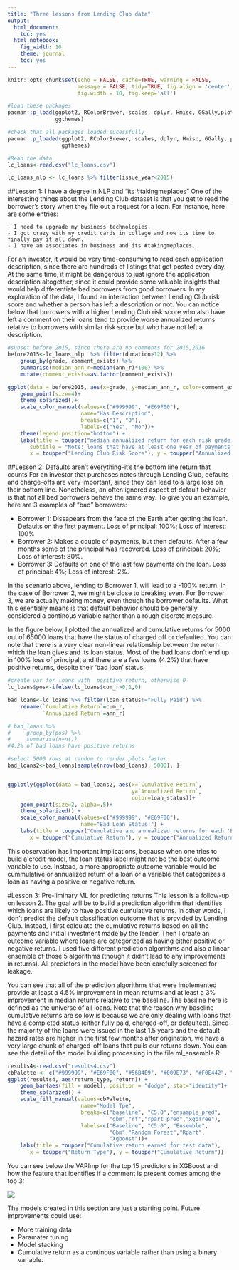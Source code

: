 ```yaml
---
title: "Three lessons from Lending Club data"
output:
  html_document:
    toc: yes
  html_notebook:
    fig_width: 10
    theme: journal
    toc: yes
---
```


```r
knitr::opts_chunk$set(echo = FALSE, cache=TRUE, warning = FALSE, 
                      message = FALSE, tidy=TRUE, fig.align = 'center', 
                      fig.width = 10, fig.keep='all')
```

```r
#load these packages
pacman::p_load(ggplot2, RColorBrewer, scales, dplyr, Hmisc, GGally,plotly,
               ggthemes)

#check that all packages loaded sucessfully
pacman::p_loaded(ggplot2, RColorBrewer, scales, dplyr, Hmisc, GGally, plotly,
                 ggthemes)

#Read the data
lc_loans<-read.csv("lc_loans.csv")

lc_loans_nlp <- lc_loans %>% filter(issue_year<2015)
```


##Lesson 1: I have a degree in NLP and "its #takingmeplaces"
One of the interesting things about the Lending Club dataset is that you get to read the borrower's story when they file out a request for a loan. For instance, here are some entries:

    - I need to upgrade my business technologies.
    - I got crazy with my credit cards in college and now its time to finally pay it all down.
    - I have an associates in business and its #takingmeplaces.
 
For an investor, it would be very time-consuming to read each application description, since there are hundreds of listings that get posted every day. At the same time, it might be dangerous to just ignore the application description altogether, since it could provide some valuable insights that would help differentiate bad borrowers from good borrowers. In my exploration of the data, I found an interaction between Lending Club risk score and whether a person has left a description or not. You can notice below that borrowers with a higher Lending Club risk score who also have left a comment on their loans tend to provide worse annualized returns relative to borrowers with similar risk score but who have not left a description. 


```r
#subset before 2015, since there are no comments for 2015,2016
before2015<-lc_loans_nlp  %>% filter(duration>12) %>%
    group_by(grade, comment_exists) %>% 
    summarise(median_ann_r=median(ann_r)*100) %>%
    mutate(comment_exists=as.factor(comment_exists))

ggplot(data = before2015, aes(x=grade, y=median_ann_r, color=comment_exists))+
    geom_point(size=4)+
    theme_solarized()+
    scale_color_manual(values=c("#999999", "#E69F00"), 
                       name="Has Description",
                       breaks=c("1", "0"),
                       labels=c("Yes", "No"))+
    theme(legend.position="bottom") +
    labs(title = toupper("median annualized return for each risk grade, by presence of description"),
       subtitle = "Note: loans that have at least one year of payments are depicted, since a geometric average for loans <1 year would exagerate returns\nthrough return compounding",
       x = toupper("Lending Club Risk Score"), y = toupper("Annualized Return (%)")) 
```


##Lesson 2: Defaults aren't everything--it's the bottom line return that counts
For an investor that purchases notes through Lending Club, defaults and charge-offs are very important, since they can lead to a large loss on their bottom line. Nonetheless, an often ignored aspect of default behavior is that not all bad borrowers behave the same way. To give you an example, here are 3 examples of "bad" borrowers:

 - Borrower 1: Dissapears from the face of the Earth after getting the loan. Defaults on the first payment. Loss of principal: 100%; Loss of interest: 100%
 - Borrower 2: Makes a couple of payments, but then defaults. After a few months some of the principal was recovered. Loss of principal: 20%; Loss of interest: 80%.
 - Borrower 3: Defaults on one of the last few payments on the loan. Loss of principal: 4%; Loss of interest: 2%.
    
In the scenario above, lending to Borrower 1, will lead to a -100% return. In the case of Borrower 2, we might be close to breaking even. For Borrower 3, we are actually making money, even though the borrower defaults. What this esentially means is that default behavior should be generally considered a continous variable rather than a rough discrete measure. 

In the figure below, I plotted the annualized and cumulative returns for 5000 out of 65000 loans that have the status of charged off or defaulted. You can note that there is a very clear non-linear relationship between the return which the loan gives and its loan status. Most of the bad loans don't end up in 100% loss of principal, and there are a few loans (4.2%) that have positive returns, despite their 'bad loan' status.

```r
#create var for loans with  positive return, otherwise 0
lc_loans$pos<-ifelse(lc_loans$cum_r>0,1,0)

bad_loans<-lc_loans %>% filter(loan_status!="Fully Paid") %>%
    rename(`Cumulative Return`=cum_r,
           `Annualized Return`=ann_r)

# bad_loans %>% 
#     group_by(pos) %>%
#     summarise(n=n())
#4.2% of bad loans have positive returns

#select 5000 rows at random to render plots faster
bad_loans2<-bad_loans[sample(nrow(bad_loans), 5000), ]


ggplotly(ggplot(data = bad_loans2, aes(x=`Cumulative Return`,
                                       y=`Annualized Return`,
                                       color=loan_status))+
    geom_point(size=2, alpha=.5)+
    theme_solarized() +
    scale_color_manual(values=c("#999999", "#E69F00"), 
                       name="Bad Loan Status:") +
    labs(title = toupper("Cumulative and annualized returns for each 'Bad Loan'"),
       x = toupper("Cumulative Return"), y = toupper("Annualized Return"))) 
```

This observation has important implications, because when one tries to build a credit model, the loan status label might not be the best outcome variable to use. Instead, a more appropriate outcome variable would be cummulative or annualized return of a loan or a variable that categorizes a loan as having a positive or negative return. 

#Lesson 3: Pre-liminary ML for predicting returns
This lesson is a follow-up on lesson 2. The goal will be to build a prediction algorithm that identifies which loans are likely to have positive cumulative returns. In other words, I don't predict the default classification outcome that is provided by Lending Club. Instead, I first calculate the cumulative returns based on all the payments and initial investment made by the lender. Then I create an outcome variable where loans are categorized as having either positive or negative returns. I used five different prediction algorithms and also a linear ensemble of those 5 algorithms (though it didn't lead to any improvements in returns). All predictors in the model have been carefully screened for leakage. 

You can see that all of the prediction algorithms that were implemented provide at least a 4.5% improvement in mean returns and at least a 3% improvement in median returns relative to the baseline. The basiline here is defined as the universe of all loans. Note that the reason why baseline cumulative returns are so low is because we are only dealing with loans that have a completed status (either fully paid, charged-off, or defaulted). Since the majority of the loans were issued in the last 1.5 years and the default hazard rates are higher in the first few months after origination, we have a very large chunk of charged-off loans that pulls our returns down. You can see the detail of the model building processing in the file ml_ensemble.R

```r
results4<-read.csv("results4.csv")
cbPalette <- c("#999999", "#E69F00", "#56B4E9", "#009E73", "#F0E442", "#0072B2", "#D55E00", "#CC79A7")
ggplot(results4, aes(return_type, return)) +   
    geom_bar(aes(fill = model), position = "dodge", stat="identity")+
    theme_solarized() +
    scale_fill_manual(values=cbPalette, 
                       name="Model Tpe",
                       breaks=c("baseline", "C5.0","ensample_pred",
                                "gbm","rf","rpart_pred","xgbTree"),
                       labels=c("Baseline", "C5.0", "Ensemble",
                                "Gbm","Random Forest","Rpart",
                                "Xgboost"))+
    labs(title = toupper("Cumulative return earned for test data"),
       x = toupper("Return Type"), y = toupper("Cumulative Return")) 
```

You can see below the VARImp for the top 15 predictors in XGBoost and how the feature that identifies if a comment is present comes among the top 3:

![](lessons_learned_files/figure-html/varImp.png)

The models created in this section are just a starting point. Future improvements could use:

- More training data
- Paramater tuning
- Model stacking
- Cumulative return as a continous variable rather than using a binary variable. 








